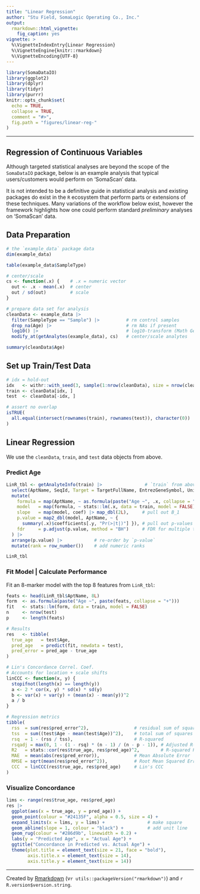 ```yaml
---
title: "Linear Regression"
author: "Stu Field, SomaLogic Operating Co., Inc."
output:
  rmarkdown::html_vignette:
    fig_caption: yes
vignette: >
  %\VignetteIndexEntry{Linear Regression}
  %\VignetteEngine{knitr::rmarkdown}
  %\VignetteEncoding{UTF-8}
---
```


```r
library(SomaDataIO)
library(ggplot2)
library(dplyr)
library(tidyr)
library(purrr)
knitr::opts_chunk$set(
  echo = TRUE,
  collapse = TRUE,
  comment = "#>",
  fig.path = "figures/linear-reg-"
)
```


--------------


## Regression of Continuous Variables

Although targeted statistical analyses are beyond the scope of 
the `SomaDataIO` package, below is an example analysis
that typical users/customers would perform on 'SomaScan' data.

It is not intended to be a definitive guide in statistical
analysis and existing packages do exist in the `R` ecosystem that perform
parts or extensions of these techniques. Many variations of the workflow
below exist, however the framework highlights how one could perform standard
_preliminary_ analyses on 'SomaScan' data.


## Data Preparation
```r
# the `example_data` package data
dim(example_data)

table(example_data$SampleType)

# center/scale
cs <- function(.x) {    # .x = numeric vector
  out <- .x - mean(.x)  # center
  out / sd(out)         # scale
}

# prepare data set for analysis
cleanData <- example_data |>
  filter(SampleType == "Sample") |>          # rm control samples
  drop_na(Age) |>                            # rm NAs if present
  log10() |>                                 # log10-transform (Math Generic)
  modify_at(getAnalytes(example_data), cs)   # center/scale analytes

summary(cleanData$Age)
```


## Set up Train/Test Data

```r
# idx = hold-out 
idx   <- withr::with_seed(3, sample(1:nrow(cleanData), size = nrow(cleanData) - 50))
train <- cleanData[idx, ]
test  <- cleanData[-idx, ]

# assert no overlap
isTRUE(
  all.equal(intersect(rownames(train), rownames(test)), character(0))
)
```


## Linear Regression
We use the `cleanData`, `train`, and `test` data objects from above.

### Predict Age
```r
LinR_tbl <- getAnalyteInfo(train) |>                # `train` from above
  select(AptName, SeqId, Target = TargetFullName, EntrezGeneSymbol, UniProt) |>
  mutate(
    formula = map(AptName, ~ as.formula(paste("Age ~", .x, collapse = " + "))),
    model   = map(formula, ~ stats::lm(.x, data = train, model = FALSE)), # fit models
    slope   = map(model, coef) |> map_dbl(2L),     # pull out B_1
    p.value = map2_dbl(model, AptName, ~ {
      summary(.x)$coefficients[.y, "Pr(>|t|)"] }), # pull out p-values
    fdr     = p.adjust(p.value, method = "BH")     # FDR for multiple testing
  ) |>
  arrange(p.value) |>            # re-order by `p-value`
  mutate(rank = row_number())    # add numeric ranks

LinR_tbl
```


### Fit Model | Calculate Performance
Fit an 8-marker model with the top 8 features from `LinR_tbl`:

```r
feats <- head(LinR_tbl$AptName, 8L)
form  <- as.formula(paste("Age ~", paste(feats, collapse = "+")))
fit   <- stats::lm(form, data = train, model = FALSE)
n     <- nrow(test)
p     <- length(feats)

# Results
res   <- tibble(
  true_age   = test$Age,
  pred_age   = predict(fit, newdata = test),
  pred_error = pred_age - true_age
)

# Lin's Concordance Correl. Coef.
# Accounts for location + scale shifts
linCCC <- function(x, y) {
  stopifnot(length(x) == length(y))
  a <- 2 * cor(x, y) * sd(x) * sd(y)
  b <- var(x) + var(y) + (mean(x) - mean(y))^2
  a / b
}

# Regression metrics
tibble(
  rss  = sum(res$pred_error^2),                 # residual sum of squares
  tss  = sum((test$Age - mean(test$Age))^2),    # total sum of squares
  rsq  = 1 - (rss / tss),                       # R-squared
  rsqadj = max(0, 1 - (1 - rsq) * (n - 1) / (n - p - 1)), # Adjusted R-squared
  R2   = stats::cor(res$true_age, res$pred_age)^2,        # R-squared Pearson approx.
  MAE  = mean(abs(res$pred_error)),             # Mean Absolute Error
  RMSE = sqrt(mean(res$pred_error^2)),          # Root Mean Squared Error
  CCC  = linCCC(res$true_age, res$pred_age)     # Lin's CCC
)
```


### Visualize Concordance
```r
lims <- range(res$true_age, res$pred_age)
res |>
  ggplot(aes(x = true_age, y = pred_age)) +
  geom_point(colour = "#24135F", alpha = 0.5, size = 4) +
  expand_limits(x = lims, y = lims) +                # make square
  geom_abline(slope = 1, colour = "black") +         # add unit line
  geom_rug(colour = "#286d9b", linewidth = 0.2) +
  labs(y = "Predicted Age", x = "Actual Age") +
  ggtitle("Concordance in Predicted vs. Actual Age") +
  theme(plot.title = element_text(size = 21, face = "bold"),
        axis.title.x = element_text(size = 14),
        axis.title.y = element_text(size = 14))
```



---------------------


Created by [Rmarkdown](https://github.com/rstudio/rmarkdown)
(v`r utils::packageVersion("rmarkdown")`) and `r R.version$version.string`.
